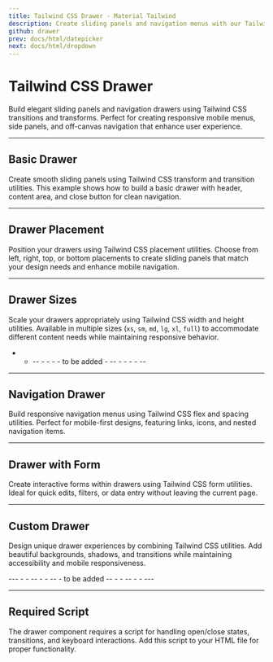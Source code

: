 ```yaml
---
title: Tailwind CSS Drawer - Material Tailwind
description: Create sliding panels and navigation menus with our Tailwind CSS Drawer component. Perfect for mobile-friendly interfaces and responsive designs.
github: drawer
prev: docs/html/datepicker
next: docs/html/dropdown
---
```


# Tailwind CSS Drawer

Build elegant sliding panels and navigation drawers using Tailwind CSS transitions and transforms. Perfect for creating responsive mobile menus, side panels, and off-canvas navigation that enhance user experience.

---

## Basic Drawer

Create smooth sliding panels using Tailwind CSS transform and transition utilities. This example shows how to build a basic drawer with header, content area, and close button for clean navigation.

<PreviewWithCode relativePath="drawer/drawer-demo.tsx" language="html" />

---

## Drawer Placement

Position your drawers using Tailwind CSS placement utilities. Choose from left, right, top, or bottom placements to create sliding panels that match your design needs and enhance mobile navigation.

<PreviewWithCode relativePath="drawer/drawer-placement.tsx" language="html" />

---

## Drawer Sizes

Scale your drawers appropriately using Tailwind CSS width and height utilities. Available in multiple sizes (`xs`, `sm`, `md`, `lg`, `xl`, `full`) to accommodate different content needs while maintaining responsive behavior.

 - - -- - - - -     to be added    - -- - - - - -- 

---

## Navigation Drawer

Build responsive navigation menus using Tailwind CSS flex and spacing utilities. Perfect for mobile-first designs, featuring links, icons, and nested navigation items.

<PreviewWithCode relativePath="drawer/drawer-with-navigation.tsx" language="html" />

---

## Drawer with Form

Create interactive forms within drawers using Tailwind CSS form utilities. Ideal for quick edits, filters, or data entry without leaving the current page.

<PreviewWithCode relativePath="drawer/drawer-with-form.tsx" language="html" />

---

## Custom Drawer

Design unique drawer experiences by combining Tailwind CSS utilities. Add beautiful backgrounds, shadows, and transitions while maintaining accessibility and mobile responsiveness.

--- - - -- - - -- - to be added -- - - -- - - ---

---

## Required Script

The drawer component requires a script for handling open/close states, transitions, and keyboard interactions. Add this script to your HTML file for proper functionality.

<CodePreviewTailwindClasses />
